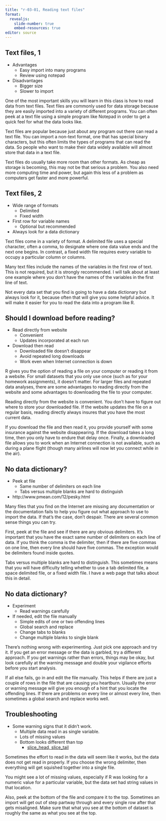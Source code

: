 ```yaml
---
title: "r-03-01, Reading text files"
format: 
  revealjs:
    slide-number: true
    embed-resources: true
editor: source
---
```


## Text files, 1

-   Advantages
    -    Easy import into many programs
    -    Review using notepad
-   Disadvantages
    -    Bigger size
    -    Slower to import

::: notes

One of the most important skills you will learn in this class is how to read data from text files. Text files are commonly used for data storage because they are easily imported into a variety of different programs. You can often peek at a text file using a simple program like Notepad in order to get a quick feel for what the data looks like.

Text files are popular because just about any program out there can read a text file. You can import a non-text format, one that has special binary characters, but this often limits the types of programs that can read the data. So people who want to make their data widely available will almost store that data in a text file.

Text files do usually take more room than other formats. As cheap as storage is becoming, this may not be that serious a problem. You also need more computing time and power, but again this less of a problem as computers get faster and more powerful.

:::

## Text files, 2

-   Wide range of formats
    -   Delimited
    -   Fixed width
-   First row for variable names
    -   Optional but recommended
-   Always look for a data dictionary

::: notes

Text files come in a variety of format. A delimited file uses a special character, often a comma, to designate where one data value ends and the next one begins. In contrast, a fixed width file requires every variable to occupy a particular column or columns.

Many text files include the names of the variables in the first row of text. This is not required, but it is strongly recommended. I will talk about at least one example where you don't have the names of the variables in the first line of text.

Not every data set that you find is going to have a data dictionary but always look for it, because often that will give you some helpful advice. It will make it easier for you to read the data into a program like R. 

:::

## Should I download before reading?

-   Read directly from website
    -   Convenient
    -   Updates incorporated at each run
-   Download then read
    -   Downloaded file doesn't disappear
    -   Avoid repeated long downloads
    -   Work even when Internet connection is down
  
::: notes

R gives you the option of reading a file on your computer or reading it from a website. For small datasets that you only use once (such as for your homework assignments), it doesn't matter. For larger files and repeated data analyses, there are some advantages to reading directly from the website and some advantages to downloading the file to your computer. 

Reading directly from the website is convenient. You don't have to figure out where to store your downloaded file. If the website updates the file on a regular basis, reading directly always insures that you have the most current data.

If you download the file and then read it, you provide yourself with some insurance against the website disappearing. If the download takes a long time, then you only have to endure that delay once. Finally, a downloaded file allows you to work when an Internet connection is not available, such as during a plane flight (though many airlines will now let you connect while in the air).

:::

## No data dictionary?

-   Peek at file
    -   Same number of delimiters on each line
    -   Tabs versus multiple blanks are hard to distinguish
-   http://www.pmean.com/12/pesky.html

::: notes

Many files that you find on the Internet are missing any documentation or the documentation fails to help you figure out what approach to use to import the data. If that's the case, don't despair. There are several common sense things you can try.

First, peek at the file and see if there are any obvious delimiters. It's important that you have the exact same number of delimiters on each line of data. If you think the comma is the delimiter, then if there are five commas on one line, then every line should have five commas. The exception would be delimiters found inside quotes.

Tabs versus multiple blanks are hard to distinguish. This sometimes means that you will have difficulty telling whether to use a tab delimited file, a space delimited file, or a fixed width file. I have a web page that talks about this in detail. 

:::

## No data dictionary?

-   Experiment
    -   Read warnings carefully
-   If needed, edit the file manually
    -   Simple edits of one or two offending lines
    -   Global search and replace
    -   Change tabs to blanks
    -   Change multiple blanks to single blank

::: notes

There's nothing wrong with experimenting. Just pick one approach and try it. If you get an error message or the data is garbled, try a different approach. If you get warnings rather than errors, things may be okay, but look carefully at the warning message and double your vigilance efforts before you start analysis.

If all else fails, go in and edit the file manually. This helps if there are just a couple of rows in the file that are causing you heartburn. Usually the error or warning message will give you enough of a hint that you locate the offending lines. If there are problems on every line or almost every line, then sometimes a global search and replace works well.

:::

## Troubleshooting

-   Some warning signs that it didn't work.
    -   Multiple data read in as single variable.
    -   Lots of missing values
    -   Bottom looks different than top
        -   [slice_head, slice_tail][ref-slice]

[ref-slice]: https://dplyr.tidyverse.org/reference/slice.html

::: notes

Sometimes the effort to read in the data will seem like it works, but the data does not get read in properly. If you choose the wrong delimiter, then everything will get squished together into a single file.

You might see a lot of missing values, especially if R was looking for a numeric value for a particular variable, but the data set had string values in that location.

Also, peek at the bottom of the file and compare it to the top. Sometimes an import will get out of step partway through and every single row after that gets misaligned. Make sure that what you see at the bottom of dataset is roughly the same as what you see at the top.

:::